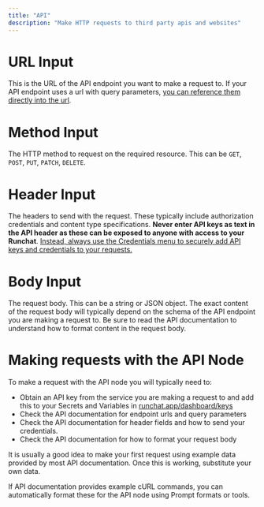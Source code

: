 ```yaml
---
title: "API"
description: "Make HTTP requests to third party apis and websites"
---
```


# URL Input

This is the URL of the API endpoint you want to make a request to. If your API endpoint uses a url with query parameters, [you can reference them directly into the url](/concepts/data/data-referencing). 

# Method Input

The HTTP method to request on the required resource. This can be `GET`, `POST`, `PUT`, `PATCH`, `DELETE`. 

# Header Input

The headers to send with the request. These typically include authorization credentials and content type specifications. **Never enter API keys as text in the API header as these can be exposed to anyone with access to your Runchat**. [Instead, always use the Credentials menu to securely add API keys and credentials to your requests.](/concepts/integrations/credentials) 

# Body Input

The request body. This can be a string or JSON object. The exact content of the request body will typically depend on the schema of the API endpoint you are making a request to. Be sure to read the API documentation to understand how to format content in the request body. 

# Making requests with the API Node

To make a request with the API node you will typically need to: 

- Obtain an API key from the service you are making a request to and add this to your Secrets and Variables in [runchat.app/dashboard/keys](http://runchat.app/dashboard/keys)
- Check the API documentation for endpoint urls and query parameters
- Check the API documentation for header fields and how to send your credentials.
- Check the API documentation for how to format your request body

It is usually a good idea to make your first request using example data provided by most API documentation. Once this is working, substitute your own data. 

If API documentation provides example cURL commands, you can automatically format these for the API node using Prompt formats or tools.